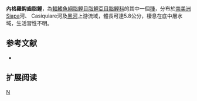 {{Speciesbox 
| genus = Creagrutus
| species = ephippiatus
| status = NE
| status_system = IUCN3.1
| authority =  [[Vari|Vari]] & [[Harold|Harold]], 2001
| synonyms = 
}}
'''內格羅鈎齒脂鯉'''，為[[輻鰭魚綱|輻鰭魚綱]][[脂鯉目|脂鯉目]][[脂鯉亞目|脂鯉亞目]][[脂鯉科|脂鯉科]]的其中一個[[種|種]]，分布於[[南美洲|南美洲]]Siapa河、 Casiquiare河及[[黑河|黑河]]上游流域，體長可達5.8公分，棲息在底中層水域，生活習性不明。

==参考文献==
{{refbegin}}
*{{FishBase_species|genus=Creagrutus|species=ephippiatus|year=2014|month=1}}
{{refend}}

== 扩展阅读 ==
{{refbegin}}
{{wikispecies-inline|Creagrutus ephippiatus|內格羅鈎齒脂鯉}}
{{refend}}
{{Taxonbar|from=Q5576525}}

[[Category:鈎齒脂鯉屬|N]]


{{魚類小作品}}